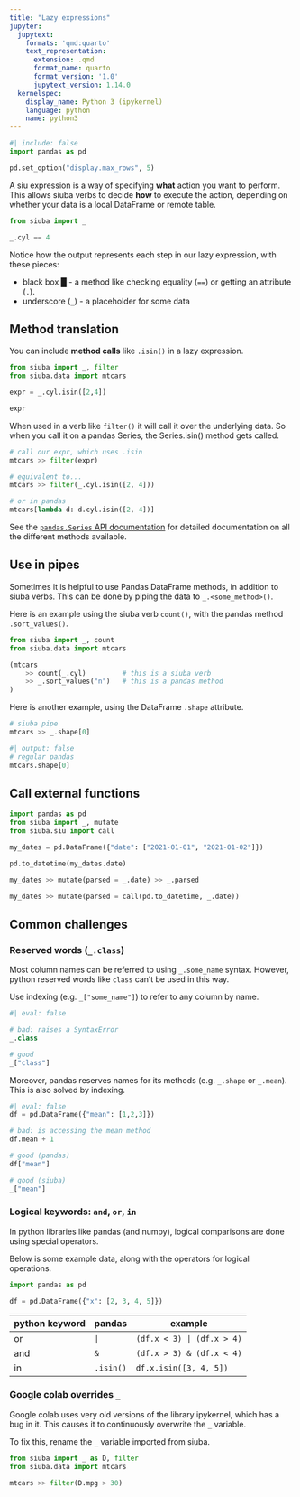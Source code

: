 ```yaml
---
title: "Lazy expressions"
jupyter:
  jupytext:
    formats: 'qmd:quarto'
    text_representation:
      extension: .qmd
      format_name: quarto
      format_version: '1.0'
      jupytext_version: 1.14.0
  kernelspec:
    display_name: Python 3 (ipykernel)
    language: python
    name: python3
---
```



```python
#| include: false
import pandas as pd

pd.set_option("display.max_rows", 5)
```

A siu expression is a way of specifying **what** action you want to perform.
This allows siuba verbs to decide **how** to execute the action, depending on whether your data is a local DataFrame or remote table.

```python
from siuba import _

_.cyl == 4
```

Notice how the output represents each step in our lazy expression, with these pieces:

* black box █ - a method like checking equality (`==`) or getting an attribute (`.`).
* underscore (`_`) - a placeholder for some data

## Method translation

You can include **method calls** like `.isin()` in a lazy expression.

```python
from siuba import _, filter
from siuba.data import mtcars

expr = _.cyl.isin([2,4])

expr
```

When used in a verb like `filter()` it will call it over the underlying data.
So when you call it on a pandas Series, the Series.isin() method gets called.

```python
# call our expr, which uses .isin
mtcars >> filter(expr)

# equivalent to...
mtcars >> filter(_.cyl.isin([2, 4]))

# or in pandas
mtcars[lambda d: d.cyl.isin([2, 4])]
```

See the [`pandas.Series` API documentation](https://pandas.pydata.org/docs/reference/api/pandas.Series.html)
for detailed documentation on all the different methods available.

## Use in pipes

Sometimes it is helpful to use Pandas DataFrame methods, in addition to siuba verbs.
This can be done by piping the data to `_.<some_method>()`.

Here is an example using the siuba verb `count()`, with the pandas method `.sort_values()`.
```python
from siuba import _, count
from siuba.data import mtcars

(mtcars
    >> count(_.cyl)         # this is a siuba verb
    >> _.sort_values("n")   # this is a pandas method
)
```

Here is another example, using the DataFrame `.shape` attribute.

:::{layout-ncol=2}


```python
# siuba pipe
mtcars >> _.shape[0]
```

```python
#| output: false
# regular pandas
mtcars.shape[0]
```

:::


## Call external functions


```python
import pandas as pd
from siuba import _, mutate
from siuba.siu import call

my_dates = pd.DataFrame({"date": ["2021-01-01", "2021-01-02"]})

pd.to_datetime(my_dates.date)
```

```python
my_dates >> mutate(parsed = _.date) >> _.parsed
```

```python
my_dates >> mutate(parsed = call(pd.to_datetime, _.date))
```

## Common challenges

### Reserved words (`_.class`)

Most column names can be referred to using `_.some_name` syntax.
However, python reserved words like `class` can't be used in this way.

Use indexing (e.g. `_["some_name"]`) to refer to any column by name.

```python
#| eval: false

# bad: raises a SyntaxError
_.class

# good
_["class"]
```

Moreover, pandas reserves names for its methods (e.g. `_.shape` or `_.mean`).
This is also solved by indexing.

```python
#| eval: false
df = pd.DataFrame({"mean": [1,2,3]})

# bad: is accessing the mean method
df.mean + 1

# good (pandas)
df["mean"]

# good (siuba)
_["mean"]
```

### Logical keywords: `and`, `or`, `in`

In python libraries like pandas (and numpy), logical comparisons are done using special
operators.

Below is some example data, along with the operators for logical operations.

```python
import pandas as pd

df = pd.DataFrame({"x": [2, 3, 4, 5]})
```

python keyword | pandas | example |
| ---- | ------ | --- |
| or | `|` | `(df.x < 3) | (df.x > 4)` |
| and | `&` | `(df.x > 3) & (df.x < 4)` |
| in | `.isin()` | `df.x.isin([3, 4, 5])` |


### Google colab overrides `_`

Google colab uses very old versions of the library ipykernel, which has a bug in it.
This causes it to continuously overwrite the `_` variable.

To fix this, rename the `_` variable imported from siuba.

```python
from siuba import _ as D, filter
from siuba.data import mtcars

mtcars >> filter(D.mpg > 30)
```
